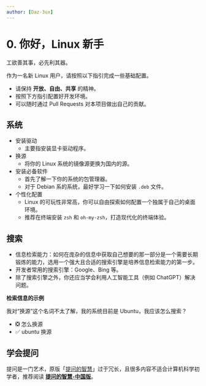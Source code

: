 ```yaml
---
author: [Daz-3ux]
---
```


# 0. 你好，Linux 新手

工欲善其事，必先利其器。

作为一名新 Linux 用户，请按照以下指引完成一些基础配置。

<Callout>

- 请保持 **开放、自由、共享** 的精神。
- 按照下方指引配置好开发环境。
- 可以随时通过 Pull Requests 对本项目做出自己的贡献。

</Callout>

## 系统

- 安装驱动
  - 主要指安装显卡驱动程序。
- 换源
  - 将你的 Linux 系统的镜像源更换为国内的源。
- 安装必备软件
  - 首先了解一下你的系统的包管理器。
  - 对于 Debian 系的系统，最好学习一下如何安装 `.deb` 文件。
- 个性化配置
  - Linux 的可玩性非常高，你可以自由探索如何配置一个独属于自己的桌面环境。
  - 推荐在终端安装 `zsh` 和 `oh-my-zsh`，打造现代化的终端体验。

## 搜索

- 信息检索能力：如何在庞杂的信息中获取自己想要的那一部分是一个需要长期锻炼的能力，选用一个强大且合适的搜索引擎是培养信息检索能力的第一步。
- 开发者常用的搜索引擎：Google、Bing 等。
- 除了搜索引擎之外，你还应当学会利用人工智能工具（例如 ChatGPT）解决问题。

<Callout type='info'>

**检索信息的示例**

我对“换源”这个名词不太了解，我的系统目前是 Ubuntu，我应该怎么搜索？

- ❎ 怎么换源
- ✅ ubuntu 换源

</Callout>

## 学会提问

提问是一门艺术，原版「[提问的智慧](https://lug.ustc.edu.cn/wiki/doc/smart-questions/)」过于冗长，且很多内容不适合计算机科学初学者，推荐阅读 [**提问的智慧-中国版**](https://mp.weixin.qq.com/s/q461so9lWk4FKJGZ-p7Vcg)。
